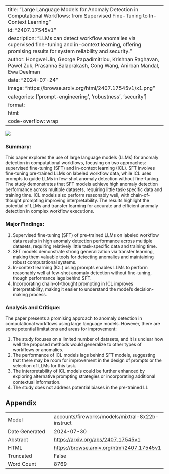 
---
title: "Large Language Models for Anomaly Detection in Computational Workflows: from Supervised Fine-Tuning to In-Context Learning"
id: "2407.17545v1"
description: "LLMs can detect workflow anomalies via supervised fine-tuning and in-context learning, offering promising results for system reliability and security."
author: Hongwei Jin, George Papadimitriou, Krishnan Raghavan, Pawel Zuk, Prasanna Balaprakash, Cong Wang, Anirban Mandal, Ewa Deelman
date: "2024-07-24"
image: "https://browse.arxiv.org/html/2407.17545v1/x1.png"
categories: ['prompt-engineering', 'robustness', 'security']
format:
  html:
    code-overflow: wrap
---

![](https://browse.arxiv.org/html/2407.17545v1/x1.png)

### Summary:

This paper explores the use of large language models (LLMs) for anomaly detection in computational workflows, focusing on two approaches: supervised fine-tuning (SFT) and in-context learning (ICL). SFT involves fine-tuning pre-trained LLMs on labeled workflow data, while ICL uses prompts to guide LLMs in few-shot anomaly detection without fine-tuning. The study demonstrates that SFT models achieve high anomaly detection performance across multiple datasets, requiring little task-specific data and training time. ICL models also perform reasonably well, with chain-of-thought prompting improving interpretability. The results highlight the potential of LLMs and transfer learning for accurate and efficient anomaly detection in complex workflow executions.

### Major Findings:

1. Supervised fine-tuning (SFT) of pre-trained LLMs on labeled workflow data results in high anomaly detection performance across multiple datasets, requiring relatively little task-specific data and training time.
2. SFT models demonstrate strong generalization via transfer learning, making them valuable tools for detecting anomalies and maintaining robust computational systems.
3. In-context learning (ICL) using prompts enables LLMs to perform reasonably well at few-shot anomaly detection without fine-tuning, though performance lags behind SFT.
4. Incorporating chain-of-thought prompting in ICL improves interpretability, making it easier to understand the model's decision-making process.

### Analysis and Critique:

The paper presents a promising approach to anomaly detection in computational workflows using large language models. However, there are some potential limitations and areas for improvement:

1. The study focuses on a limited number of datasets, and it is unclear how well the proposed methods would generalize to other types of workflows or anomalies.
2. The performance of ICL models lags behind SFT models, suggesting that there may be room for improvement in the design of prompts or the selection of LLMs for this task.
3. The interpretability of ICL models could be further enhanced by exploring alternative prompting strategies or incorporating additional contextual information.
4. The study does not address potential biases in the pre-trained LL

## Appendix

|          |          |
|----------|----------|
| Model     | accounts/fireworks/models/mixtral-8x22b-instruct       |
| Date Generated     | 2024-07-30       |
| Abstract | [https://arxiv.org/abs/2407.17545v1](https://arxiv.org/abs/2407.17545v1)        |
| HTML     | [https://browse.arxiv.org/html/2407.17545v1](https://browse.arxiv.org/html/2407.17545v1)       |
| Truncated       | False       |
| Word Count       | 8769       |
